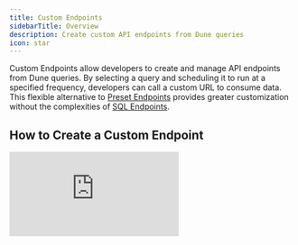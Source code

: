 ```yaml
---
title: Custom Endpoints
sidebarTitle: Overview
description: Create custom API endpoints from Dune queries
icon: star
---
```


Custom Endpoints allow developers to create and manage API endpoints from Dune queries. By selecting a query and scheduling it to run at a specified frequency, developers can call a custom URL to consume data. This flexible alternative to [Preset Endpoints](.././overview/introduction#preset-endpoints) provides greater customization without the complexities of [SQL Endpoints](.././overview/introduction#sql-endpoints).

## How to Create a Custom Endpoint

<div
  style={{
    position: "relative",
    paddingBottom: "69.583%", // Aspect ratio of 1200 by 835
    height: 0,
    width: "100%",
  }}
>
  <iframe
    src="https://demo.arcade.software/3QNIjH9kzMGhCF6ejAJl?embed"
    title="Parameter demo"
    frameBorder={0}
    loading="lazy"
    webkitallowfullscreen=""
    mozallowfullscreen=""
    allowFullScreen=""
    style={{
      position: "absolute",
      top: 0,
      left: 0,
      width: "100%",
      height: "100%",
    }}
  />
</div>

<br />

<Note>
The custom endpoint shares the same refresh schedule as the underlying query. Changing the query schedule will also change the endpoint schedule, and vice versa. See [scheduling queries](../../web-app/query-editor/query-scheduler) for more info.
</Note>

<Warning> 
- You can only create endpoints from queries you own. Creating endpoints from others' queries can lead to changes in the logic without notification, breaking your data consumption pipeline.
- Creating custom endpoints from parameterized queries is not supported at the moment.
</Warning>

<Tip>  
- Leverage [Filtering](../executions/filtering), [Sorting](../executions/sorting), and [Sampling](../executions/sampling) to flexibly grab query results. 
- Use [Pagination](../executions/pagination) to handle large results.
</Tip>

### Credits Consumption

Custom endpoints consume credits in two ways:
1. **Refresh schedule:** Credits are consumed based on the engine size (e.g., 10 credits per refresh for medium, 20 credits for large). The monthly credit consumption is shown during endpoint creation.
2. **Data fetch:** Credits are charged based on the datapoints read from the endpoint. Utilize result filtering to consume fewer credits by reading fewer datapoints.

For more information on credits, visit [this page](../../learning/how-tos/credit-system-on-dune).